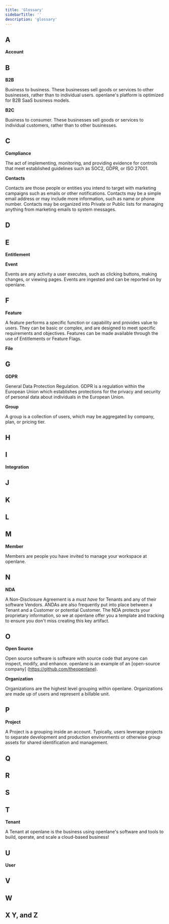 ```yaml
---
title: 'Glossary'
sidebarTitle: ''
description: 'glossary'
---
```


## A
**Account**

## B
**B2B**

Business to business. These businesses sell goods or services to other businesses, rather than to individual users. openlane's platform is optimized for B2B SaaS business models.

**B2C**

Business to consumer. These businesses sell goods or services to individual customers, rather than to other businesses.

## C
**Compliance**

The act of implementing, monitoring, and providing evidence for controls that meet established guidelines such as SOC2, GDPR, or ISO 27001.

**Contacts**

Contacts are those people or entities you intend to target with marketing campaigns such as emails or other notifications. Contacts may be a simple email address or may include more information, such as name or phone number. Contacts may be organized into Private or Public lists for managing anything from marketing emails to system messages.

## D

## E

**Entitlement**

**Event**

Events are any activity a user executes, such as clicking buttons, making changes, or viewing pages. Events are ingested and can be reported on by openlane.

## F

**Feature**

A feature performs a specific function or capability and provides value to users. They can be basic or complex, and are designed to meet specific requirements and objectives. Features can be made available through the use of Entitlements or Feature Flags.

**File**

## G
**GDPR**

General Data Protection Regulation. GDPR is a regulation within the European Union which establishes protections for the privacy and security of personal data about individuals in the European Union.

**Group**

A group is a collection of users, which may be aggregated by company, plan, or pricing tier.

## H

## I

**Integration**

## J

## K

## L

## M
**Member**

Members are people you have invited to manage your workspace at openlane.

## N

**NDA**

A Non-Disclosure Agreement is a *must have* for Tenants and any of their software Vendors. ANDAs are also frequently put into place between a Tenant and a Customer or potential Customer. The NDA protects your proprietary information, so we at openlane offer you a template and tracking to ensure you don't miss creating this key artifact.

## O
**Open Source**

Open source software is software with source code that anyone can inspect, modify, and enhance. openlane is an example of an [open-source company] (https://github.com/theopenlane).

**Organization**

Organizations are the highest level grouping within openlane. Organizations are made up of users and represent a billable unit.

## P

**Project**

A Project is a grouping inside an account. Typically, users leverage projects to separate development and production environments or otherwise group assets for shared identification and management.


## Q

## R

## S

## T

**Tenant**

A Tenant at openlane is the business using openlane's software and tools to build, operate, and scale a cloud-based business!

## U

**User**

## V

## W

## X Y, and Z
